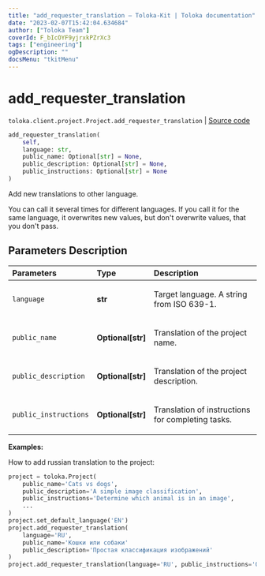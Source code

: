 ```yaml
---
title: "add_requester_translation — Toloka-Kit | Toloka documentation"
date: "2023-02-07T15:42:04.634684"
author: ["Toloka Team"]
coverId: F_bIcOYF9yjrxkPZrXc3
tags: ["engineering"]
ogDescription: ""
docsMenu: "tkitMenu"
---
```


# add_requester_translation
`toloka.client.project.Project.add_requester_translation` | [Source code](https://github.com/Toloka/toloka-kit/blob/v1.1.3/src/client/project/__init__.py#L206)

```python
add_requester_translation(
    self,
    language: str,
    public_name: Optional[str] = None,
    public_description: Optional[str] = None,
    public_instructions: Optional[str] = None
)
```

Add new translations to other language.

You can call it several times for different languages.
If you call it for the same language, it overwrites new values, but don't overwrite values, that you don't pass.

## Parameters Description

| Parameters | Type | Description |
| :----------| :----| :-----------|
`language`|**str**|<p>Target language. A string from ISO 639-1.</p>
`public_name`|**Optional\[str\]**|<p>Translation of the project name.</p>
`public_description`|**Optional\[str\]**|<p>Translation of the project description.</p>
`public_instructions`|**Optional\[str\]**|<p>Translation of instructions for completing tasks.</p>

**Examples:**

How to add russian translation to the project:

```python
project = toloka.Project(
    public_name='Cats vs dogs',
    public_description='A simple image classification',
    public_instructions='Determine which animal is in an image',
    ...
)
project.set_default_language('EN')
project.add_requester_translation(
    language='RU',
    public_name='Кошки или собаки'
    public_description='Простая классификация изображений'
)
project.add_requester_translation(language='RU', public_instructions='Определите, какое животное изображено')
```